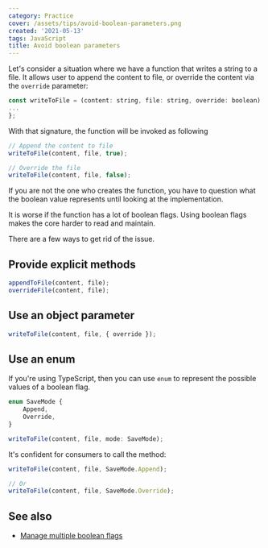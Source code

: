 ```yaml
---
category: Practice
cover: /assets/tips/avoid-boolean-parameters.png
created: '2021-05-13'
tags: JavaScript
title: Avoid boolean parameters
---
```


Let's consider a situation where we have a function that writes a string to a file. It allows user to append the content to file, or override the content via the `override` parameter:

```js
const writeToFile = (content: string, file: string, override: boolean) => {
...
};
```

With that signature, the function will be invoked as following

```js
// Append the content to file
writeToFile(content, file, true);

// Override the file
writeToFile(content, file, false);
```

If you are not the one who creates the function, you have to question what the boolean value represents until looking at the implementation.

It is worse if the function has a lot of boolean flags. Using boolean flags makes the core harder to read and maintain.

There are a few ways to get rid of the issue.

## Provide explicit methods

```js
appendToFile(content, file);
overrideFile(content, file);
```

## Use an object parameter

```js
writeToFile(content, file, { override });
```

## Use an enum

If you're using TypeScript, then you can use `enum` to represent the possible values of a boolean flag.

```js
enum SaveMode {
    Append,
    Override,
}

writeToFile(content, file, mode: SaveMode);
```

It's confident for consumers to call the method:

```js
writeToFile(content, file, SaveMode.Append);

// Or
writeToFile(content, file, SaveMode.Override);
```

## See also

-   [Manage multiple boolean flags](https://phuoc.ng/collection/tips/manage-multiple-boolean-flags/)
